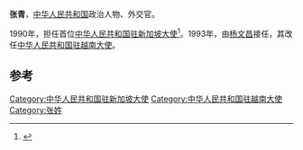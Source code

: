 '''张青'''，[[中华人民共和国|中华人民共和国]]政治人物、外交官。

1990年，担任首位[[中国驻新加坡大使列表|中华人民共和国驻新加坡大使]]<ref>{{cite web|author=中华人民共和国外交部|title=中国驻新加坡历任大使|url=http://www.mfa.gov.cn/chn/pds/ziliao/wjrw/2167/2168/t9146.htm|publisher=中华人民共和国外交部|accessdate=2012-03-03}}</ref>。1993年，由[[杨文昌|杨文昌]]接任，其改任[[中国驻越南大使列表|中华人民共和国驻越南大使]]。

== 参考 ==
{{reflist}}
{{start box}}
{{s-dip}}
{{succession box|首任|[[楊文昌_(中國外交學會會長)|楊文昌]]|[[中国驻新加坡大使列表|中华人民共和国驻新加坡大使]]|1990年12月-1993年2月}}
{{succession box|[[张德维|张德维]]|[[李家忠|李家忠]]|[[中国驻越南大使列表|中华人民共和国驻越南大使]]|1992年12月-1995年12月}}
{{end box}}
{{中国政治人物小作品}}
[[Category:中华人民共和国驻新加坡大使|Category:中华人民共和国驻新加坡大使]]
[[Category:中华人民共和国驻越南大使|Category:中华人民共和国驻越南大使]]
[[Category:张姓|Category:张姓]]